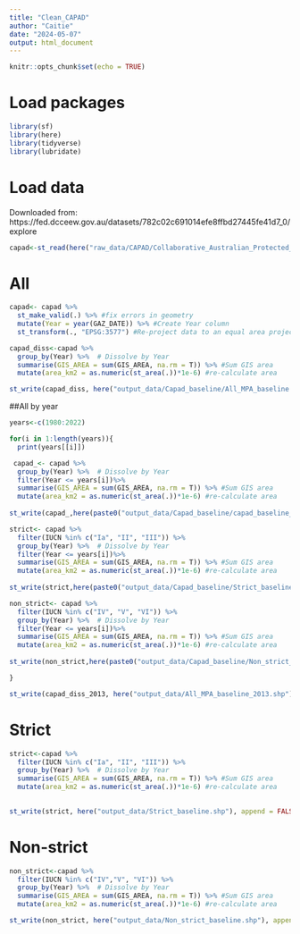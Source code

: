 ```yaml
---
title: "Clean_CAPAD"
author: "Caitie"
date: "2024-05-07"
output: html_document
---
```


```r
knitr::opts_chunk$set(echo = TRUE)
```

# Load packages
```r
library(sf)
library(here)
library(tidyverse)
library(lubridate)
```

# Load data

Downloaded from: https://fed.dcceew.gov.au/datasets/782c02c691014efe8ffbd27445fe41d7_0/explore

```r
capad<-st_read(here("raw_data/CAPAD/Collaborative_Australian_Protected_Areas_Database_(CAPAD)_2022_-_Marine.shp"))
```

# All

```r
capad<- capad %>% 
  st_make_valid(.) %>% #fix errors in geometry
  mutate(Year = year(GAZ_DATE)) %>% #Create Year column
  st_transform(., "EPSG:3577") #Re-project data to an equal area projection
```


```r
capad_diss<-capad %>% 
  group_by(Year) %>%  # Dissolve by Year
  summarise(GIS_AREA = sum(GIS_AREA, na.rm = T)) %>% #Sum GIS area
  mutate(area_km2 = as.numeric(st_area(.))*1e-6) #re-calculate area
```


```r
st_write(capad_diss, here("output_data/Capad_baseline/All_MPA_baseline.shp"), append = FALSE)
```


##All by year 

```r
years<-c(1980:2022)

for(i in 1:length(years)){
  print(years[[i]])

 capad_<- capad %>% 
  group_by(Year) %>%  # Dissolve by Year
  filter(Year <= years[i])%>%
  summarise(GIS_AREA = sum(GIS_AREA, na.rm = T)) %>% #Sum GIS area
  mutate(area_km2 = as.numeric(st_area(.))*1e-6) #re-calculate area 
  
st_write(capad_,here(paste0("output_data/Capad_baseline/capad_baseline_", years[[i]],".shp")), overwrite = FALSE)

strict<- capad %>% 
  filter(IUCN %in% c("Ia", "II", "III")) %>% 
  group_by(Year) %>%  # Dissolve by Year
  filter(Year <= years[i])%>%
  summarise(GIS_AREA = sum(GIS_AREA, na.rm = T)) %>% #Sum GIS area
  mutate(area_km2 = as.numeric(st_area(.))*1e-6) #re-calculate area
  
st_write(strict,here(paste0("output_data/Capad_baseline/Strict_baseline_", years[[i]],".shp")), overwrite = FALSE)

non_strict<- capad %>% 
  filter(IUCN %in% c("IV", "V", "VI")) %>% 
  group_by(Year) %>%  # Dissolve by Year
  filter(Year <= years[i])%>%
  summarise(GIS_AREA = sum(GIS_AREA, na.rm = T)) %>% #Sum GIS area
  mutate(area_km2 = as.numeric(st_area(.))*1e-6) #re-calculate area
  
st_write(non_strict,here(paste0("output_data/Capad_baseline/Non_strict_baseline_", years[[i]],".shp")), overwrite = FALSE)

}

```


```r
st_write(capad_diss_2013, here("output_data/All_MPA_baseline_2013.shp"), append = FALSE)
```




# Strict
```r
strict<-capad %>% 
  filter(IUCN %in% c("Ia", "II", "III")) %>% 
  group_by(Year) %>%  # Dissolve by Year
  summarise(GIS_AREA = sum(GIS_AREA, na.rm = T)) %>% #Sum GIS area
  mutate(area_km2 = as.numeric(st_area(.))*1e-6) #re-calculate area
  
```


```r
st_write(strict, here("output_data/Strict_baseline.shp"), append = FALSE)
```

# Non-strict

```r
non_strict<-capad %>% 
  filter(IUCN %in% c("IV","V", "VI")) %>% 
  group_by(Year) %>%  # Dissolve by Year
  summarise(GIS_AREA = sum(GIS_AREA, na.rm = T)) %>% #Sum GIS area
  mutate(area_km2 = as.numeric(st_area(.))*1e-6) #re-calculate area
```


```r
st_write(non_strict, here("output_data/Non_strict_baseline.shp"), append = FALSE)
```


